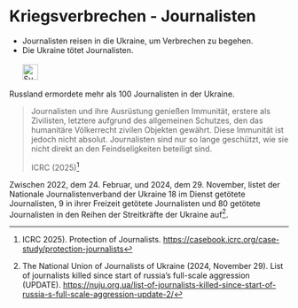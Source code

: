 # Kriegsverbrechen - Journalisten {#sec-kriegsverbrechen-journalisten}

::: {.callout-caution title=„Mythos“}
- Journalisten reisen in die Ukraine, um Verbrechen zu begehen.
- Die Ukraine tötet Journalisten.
[<br></br>![Suche nach Stichwort in EUvsDisinfo](../all_common_img/EUvsDisinfo_400x240.jpg){height=2em}](https://euvsdisinfo.eu/disinformation-cases/?text=war%20(crimes%7Ccriminals)%20(civilian%7Ccivilians)&sort=relevance)
:::

::: {.callout-tip title=„Wahrheit“}
Russland ermordete mehr als 100 Journalisten in der Ukraine.
:::

> Journalisten und ihre Ausrüstung genießen Immunität, erstere als Zivilisten, letztere aufgrund des allgemeinen Schutzes, den das humanitäre Völkerrecht zivilen Objekten gewährt. Diese Immunität ist jedoch nicht absolut. Journalisten sind nur so lange geschützt, wie sie nicht direkt an den Feindseligkeiten beteiligt sind. 
>
> ICRC (2025)[^warcrimes-journalists.de-1]  

Zwischen 2022, dem 24. Februar, und 2024, dem 29. November, listet der Nationale Journalistenverband der Ukraine 18 im Dienst getötete Journalisten, 9 in ihrer Freizeit getötete Journalisten und 80 getötete Journalisten in den Reihen der Streitkräfte der Ukraine auf[^warcrimes-journalists.de-2].

[^warcrimes-journalists.de-1]: ICRC 2025). Protection of Journalists. [https://casebook.icrc.org/case-study/protection-journalists](https://casebook.icrc.org/case-study/protection-journalists) 

[^warcrimes-journalists.de-2]: The National Union of Journalists of Ukraine (2024, November 29). List of journalists killed since start of russia’s full-scale aggression (UPDATE). [https://nuju.org.ua/list-of-journalists-killed-since-start-of-russia-s-full-scale-aggression-update-2/](https://nuju.org.ua/list-of-journalists-killed-since-start-of-russia-s-full-scale-aggression-update-2/)
